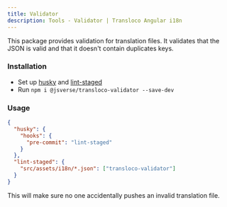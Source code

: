 ```yaml
---
title: Validator
description: Tools - Validator | Transloco Angular i18n
---
```


This package provides validation for translation files. It validates that the JSON is valid and that it doesn't contain duplicates keys.

### Installation

- Set up [husky](https://github.com/typicode/husky) and [lint-staged](https://github.com/okonet/lint-staged#examples)
- Run `npm i @jsverse/transloco-validator --save-dev`

### Usage

```json file="package.json"
{
  "husky": {
    "hooks": {
      "pre-commit": "lint-staged"
    }
  },
  "lint-staged": {
    "src/assets/i18n/*.json": ["transloco-validator"]
  }
}
```

This will make sure no one accidentally pushes an invalid translation file.
